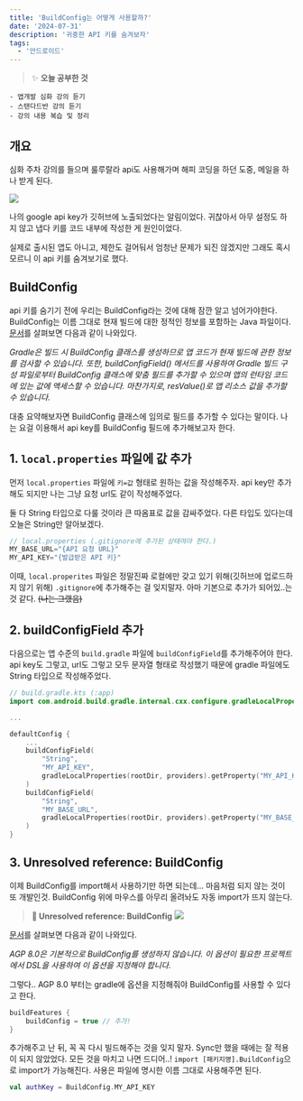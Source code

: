 ```yaml
---
title: 'BuildConfig는 어떻게 사용할까?'
date: '2024-07-31'
description: '귀중한 API 키를 숨겨보자'
tags:
  - '안드로이드'
---
```


> ✨ **오늘 공부한 것**
>
```
- 앱개발 심화 강의 듣기
- 스탠다드반 강의 듣기
- 강의 내용 복습 및 정리
```
>

## 개요

심화 주차 강의를 들으며 룰루랄라 api도 사용해가며 해피 코딩을 하던 도중, 메일을 하나 받게 된다.

![](/posts/etc/today-i-learned/2024-07-31-1.png)

나의 google api key가 깃허브에 노출되었다는 알림이었다. 귀찮아서 아무 설정도 하지 않고 냅다 키를 코드 내부에 작성한 게 원인이었다. 

실제로 출시된 앱도 아니고, 제한도 걸어둬서 엄청난 문제가 되진 않겠지만 그래도 혹시 모르니 이 api 키를 숨겨보기로 했다. 

## BuildConfig

api 키를 숨기기 전에 우리는 BuildConfig라는 것에 대해 잠깐 알고 넘어가야한다. BuildConfig는 이름 그대로 현재 빌드에 대한 정적인 정보를 포함하는 Java 파일이다. [문서](https://developer.android.com/build/gradle-tips?hl=ko#share-custom-fields-and-resource-values-with-your-app-code)를 살펴보면 다음과 같이 나와있다. 

> 
_Gradle은 빌드 시 BuildConfig 클래스를 생성하므로 앱 코드가 현재 빌드에 관한 정보를 검사할 수 있습니다. 또한, buildConfigField() 메서드를 사용하여 Gradle 빌드 구성 파일로부터 BuildConfig 클래스에 맞춤 필드를 추가할 수 있으며 앱의 런타임 코드에 있는 값에 액세스할 수 있습니다. 마찬가지로, resValue()로 앱 리소스 값을 추가할 수 있습니다._

대충 요약해보자면 BuildConfig 클래스에 임의로 필드를 추가할 수 있다는 말이다. 나는 요걸 이용해서 api key를 BuildConfig 필드에 추가해보고자 한다.

## 1. `local.properties` 파일에 값 추가

먼저 `local.properties` 파일에 `키=값` 형태로 원하는 값을 작성해주자. api key만 추가해도 되지만 나는 그냥 요청 url도 같이 작성해주었다.

둘 다 String 타입으로 다룰 것이라 큰 따옴표로 값을 감싸주었다. 다른 타입도 있다는데 오늘은 String만 알아보겠다. 

```kotlin
// local.properties (.gitignore에 추가된 상태여야 한다.)
MY_BASE_URL="{API 요청 URL}"
MY_API_KEY="{발급받은 API 키}"
```

이때, `local.properites` 파일은 정말진짜 로컬에만 갖고 있기 위해(깃허브에 업로드하지 않기 위해) `.gitignore`에 추가해주는 걸 잊지말자. 아마 기본으로 추가가 되어있..는 것 같다. ~~(나는 그랬음)~~ 

## 2. buildConfigField 추가

다음으로는 앱 수준의 `build.gradle` 파일에 `buildConfigField`를 추가해주어야 한다. api key도 그렇고, url도 그렇고 모두 문자열 형태로 작성했기 때문에 gradle 파일에도 String 타입으로 작성해주었다. 

```kotlin
// build.gradle.kts (:app)
import com.android.build.gradle.internal.cxx.configure.gradleLocalProperties

...

defaultConfig {
    ...
    buildConfigField(
        "String",
        "MY_API_KEY",
        gradleLocalProperties(rootDir, providers).getProperty("MY_API_KEY")
    )
    buildConfigField(
        "String",
        "MY_BASE_URL",
        gradleLocalProperties(rootDir, providers).getProperty("MY_BASE_URL")
    )
}
```

## 3. Unresolved reference: BuildConfig

이제 BuildConfig를 import해서 사용하기만 하면 되는데... 마음처럼 되지 않는 것이 또 개발인것. BuildConfig 위에 마우스를 아무리 올려놔도 자동 import가 뜨지 않는다.

> **🤯 Unresolved reference: BuildConfig**
![](/posts/etc/today-i-learned/2024-07-31-2.png)

[문서](https://developer.android.com/build/releases/past-releases/agp-8-0-0-release-notes?hl=ko#default-changes)를 살펴보면 다음과 같이 나와있다.

>
_AGP 8.0은 기본적으로 BuildConfig를 생성하지 않습니다. 이 옵션이 필요한 프로젝트에서 DSL을 사용하여 이 옵션을 지정해야 합니다._

그렇다.. AGP 8.0 부터는 gradle에 옵션을 지정해줘야 BuildConfig를 사용할 수 있다고 한다. 

```kotlin
buildFeatures {
    buildConfig = true // 추가!
}
```

추가해주고 난 뒤, 꼭 꼭 다시 빌드해주는 것을 잊지 말자. Sync만 했을 때에는 잘 적용이 되지 않았었다. 모든 것을 마치고 나면 드디어..! `import [패키지명].BuildConfig`으로 import가 가능해진다. 사용은 파일에 명시한 이름 그대로 사용해주면 된다. 

```kotlin
val authKey = BuildConfig.MY_API_KEY
```


